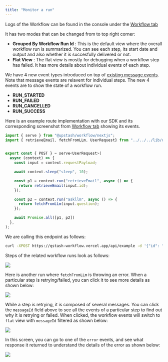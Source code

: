 ```yaml
---
title: "Monitor a run"
---
```



Logs of the Workflow can be found in the console under the [Workflow tab](https://console.upstash.com/qstash?tab=workflows)

It has two modes that can be changed from to top right corner: 
- **Grouped By Workflow Run Id** : This is the default view where the overall workflow run is summarized. You can see each step, its start date and output and also whether it is succesfully delivered or not. 
- **Flat View** : The flat view is mostly for debugging when a workflow step has failed. It has more details about individual 
events of each step. 

We have 4 new event types introduced on top of [existing message events](/qstash/howto/debug-logs). Note that message events are relavent for individual steps. 
The new 4 events are to show the state of a workflow run. 

- **RUN_STARTED**
- **RUN_FAILED** 
- **RUN_CANCELLED**
- **RUN_SUCCESS**

Here is an example route implementation with our SDK and its corresponding screenshot from [Workflow tab]() showing its events.

```javascript
import { serve } from "@upstash/workflow/nextjs";
import { retrieveEmail, fetchFromLLm, UserRequest} from "../../../lib/util";


export const { POST } = serve<UserRequest>(
  async (context) => {
    const input = context.requestPayload;

    await context.sleep("sleep", 10);

    const p1 = context.run("retrieveEmail", async () => {
      return retrieveEmail(input.id);
    });

    const p2 = context.run("askllm", async () => {
      return fetchFromLLm(input.question);
    });

    await Promise.all([p1, p2])
  },
);
```

We are calling this endpoint as follows:
```bash 
curl -XPOST https://qstash-workflow.vercel.app/api/example -d '{"id": "id_123", "question": "what is the meaning of life?"}'
```

Steps of the related workflow runs look as follows:

<Frame>
  <img src="/img/qstash/qstash-workflows.png" />
</Frame>

Here is another run where `fetchFromLLm` is throwing an error. 
When a particular step is retrying/failed, you can click it to see more details as shown below:

<Frame>
  <img src="/img/qstash/qstash-workflows-step-detail.png" />
</Frame>

While a step is retrying, it is composed of several messages. You can click the `messageId` field above to 
see all the events of a particular step to find out why it is retrying or failed. 
When clicked, the workflow events will switch to `flat` view with `messageId` filtered as shown below:

<Frame>
  <img src="/img/qstash/qstash-workflows-flat.png" />
</Frame>

In this screen, you can go to one of the `error` events, and see what response it returned to understand 
the details of the error as shown below:

<Frame>
  <img src="/img/qstash/qstash-workflows-error-detail.png" />
</Frame>
